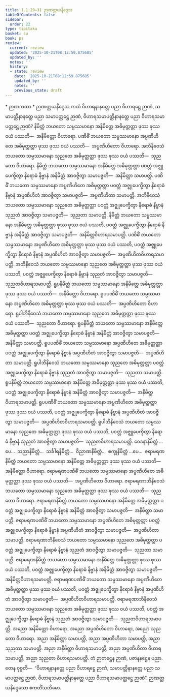 ```yaml
---
title: 1.1.29–31 ဉာဏတ္တယနိဒ္ဒေသ
tableOfContents: false
sidebar:
  order: 22
type: tipitaka
basket: su
book: ps
review:
  current: review
  updated: '2025-10-21T08:12:59.875685'
  updated_by: ''
  notes: ''
  history:
  - state: review
    date: '2025-10-21T08:12:59.875685'
    updated_by: ''
    notes: ''
    previous_state: draft
---
```



<DynamicBreadcrumb />


<ReviewStatus review={frontmatter.review} showDetails={true} />

<HypothesisAnnotation frontmatter={frontmatter} />

<Paragraph type="center" book="ps">
* ဉာဏကထာ
</Paragraph>

<Paragraph type="center" book="ps">
* ဉာဏတ္တယနိဒ္ဒေသ
</Paragraph>

<Division number="78" book="ps" e="ch" v="26" p="89">

<Paragraph number="541" book="ps">
ကထံ ဝိဟာရနာနတ္တေ ပညာ ဝိဟာရဋ္ဌေ ဉာဏံ, သမာပတ္တိနာနတ္တေ ပညာ သမာပတ္တဋ္ဌေ ဉာဏံ, ဝိဟာရသမာပတ္တိနာနတ္တေ ပညာ ဝိဟာရသမာပတ္တဋ္ဌေ ဉာဏံ? နိမိတ္တံ ဘယတော သမ္ပဿမာနော အနိမိတ္တေ အဓိမုတ္တတ္တာ ဖုဿ ဖုဿ ဝယံ ပဿတိ—  အနိမိတ္တော ဝိဟာရော. ပဏိဓိံ ဘယတော သမ္ပဿမာနော အပ္ပဏိဟိတေ အဓိမုတ္တတ္တာ ဖုဿ ဖုဿ ဝယံ ပဿတိ—  အပ္ပဏိဟိတော ဝိဟာရော. အဘိနိဝေသံ ဘယတော သမ္ပဿမာနော သုညတေ အဓိမုတ္တတ္တာ ဖုဿ ဖုဿ ဝယံ ပဿတိ—  သုညတော ဝိဟာရော.
</Paragraph>

<Paragraph number="542" book="ps">
နိမိတ္တံ ဘယတော သမ္ပဿမာနော အနိမိတ္တေ အဓိမုတ္တတ္တာ ပဝတ္တံ အဇ္ဈုပေက္ခိတွာ နိရောဓံ နိဗ္ဗာနံ အနိမိတ္တံ အာဝဇ္ဇိတွာ သမာပဇ္ဇတိ—  အနိမိတ္တာ သမာပတ္တိ. ပဏိဓိံ ဘယတော သမ္ပဿမာနော အပ္ပဏိဟိတေ အဓိမုတ္တတ္တာ ပဝတ္တံ အဇ္ဈုပေက္ခိတွာ နိရောဓံ နိဗ္ဗာနံ အပ္ပဏိဟိတံ အာဝဇ္ဇိတွာ သမာပဇ္ဇတိ—  အပ္ပဏိဟိတာ သမာပတ္တိ. အဘိနိဝေသံ ဘယတော သမ္ပဿမာနော သုညတေ အဓိမုတ္တတ္တာ ပဝတ္တံ အဇ္ဈုပေက္ခိတွာ နိရောဓံ နိဗ္ဗာနံ သုညတံ အာဝဇ္ဇိတွာ သမာပဇ္ဇတိ—  သုညတာ သမာပတ္တိ.
</Paragraph>

<Paragraph number="543" book="ps">
နိမိတ္တံ ဘယတော သမ္ပဿမာနော အနိမိတ္တေ အဓိမုတ္တတ္တာ ဖုဿ ဖုဿ ဝယံ ပဿတိ, ပဝတ္တံ အဇ္ဈုပေက္ခိတွာ နိရောဓံ နိဗ္ဗာနံ အနိမိတ္တံ အာဝဇ္ဇိတွာ သမာပဇ္ဇတိ—  အနိမိတ္တဝိဟာရသမာပတ္တိ. ပဏိဓိံ ဘယတော သမ္ပဿမာနော အပ္ပဏိဟိတေ အဓိမုတ္တတ္တာ ဖုဿ ဖုဿ ဝယံ ပဿတိ, ပဝတ္တံ အဇ္ဈုပေက္ခိတွာ နိရောဓံ နိဗ္ဗာနံ အပ္ပဏိဟိတံ အာဝဇ္ဇိတွာ သမာပဇ္ဇတိ—  အပ္ပဏိဟိတဝိဟာရသမာပတ္တိ. အဘိနိဝေသံ ဘယတော သမ္ပဿမာနော သုညတေ အဓိမုတ္တတ္တာ ဖုဿ ဖုဿ ဝယံ ပဿတိ, ပဝတ္တံ အဇ္ဈုပေက္ခိတွာ နိရောဓံ နိဗ္ဗာနံ သုညတံ အာဝဇ္ဇိတွာ သမာပဇ္ဇတိ—  သုညတဝိဟာရသမာပတ္တိ.
</Paragraph>

</Division>
<Division number="79" book="ps" e="ch" v="26" p="89">

<Paragraph number="544" book="ps">
ရူပနိမိတ္တံ ဘယတော သမ္ပဿမာနော အနိမိတ္တေ အဓိမုတ္တတ္တာ ဖုဿ ဖုဿ ဝယံ ပဿတိ—  အနိမိတ္တော ဝိဟာရော. ရူပပဏိဓိံ ဘယတော သမ္ပဿမာနော အပ္ပဏိဟိတေ အဓိမုတ္တတ္တာ ဖုဿ ဖုဿ ဝယံ ပဿတိ—  အပ္ပဏိဟိတော ဝိဟာရော. ရူပါဘိနိဝေသံ ဘယတော သမ္ပဿမာနော သုညတေ အဓိမုတ္တတ္တာ ဖုဿ ဖုဿ ဝယံ ပဿတိ—  သုညတော ဝိဟာရော.
</Paragraph>

<Paragraph number="545" book="ps">
ရူပနိမိတ္တံ ဘယတော သမ္ပဿမာနော အနိမိတ္တေ အဓိမုတ္တတ္တာ ပဝတ္တံ အဇ္ဈုပေက္ခိတွာ နိရောဓံ နိဗ္ဗာနံ အနိမိတ္တံ အာဝဇ္ဇိတွာ သမာပဇ္ဇတိ—  အနိမိတ္တာ သမာပတ္တိ. ရူပပဏိဓိံ ဘယတော သမ္ပဿမာနော အပ္ပဏိဟိတေ အဓိမုတ္တတ္တာ ပဝတ္တံ အဇ္ဈုပေက္ခိတွာ နိရောဓံ နိဗ္ဗာနံ အပ္ပဏိဟိတံ အာဝဇ္ဇိတွာ သမာပဇ္ဇတိ—  အပ္ပဏိဟိတာ သမာပတ္တိ. ရူပါဘိနိဝေသံ ဘယတော သမ္ပဿမာနော သုညတေ အဓိမုတ္တတ္တာ ပဝတ္တံ အဇ္ဈုပေက္ခိတွာ နိရောဓံ နိဗ္ဗာနံ သုညတံ အာဝဇ္ဇိတွာ သမာပဇ္ဇတိ—  သုညတာ သမာပတ္တိ.
</Paragraph>

<Paragraph number="546" book="ps">
ရူပနိမိတ္တံ ဘယတော သမ္ပဿမာနော အနိမိတ္တေ အဓိမုတ္တတ္တာ ဖုဿ ဖုဿ ဝယံ ပဿတိ, ပဝတ္တံ အဇ္ဈုပေက္ခိတွာ နိရောဓံ နိဗ္ဗာနံ အနိမိတ္တံ အာဝဇ္ဇိတွာ သမာပဇ္ဇတိ—  အနိမိတ္တဝိဟာရသမာပတ္တိ. ရူပပဏိဓိံ ဘယတော သမ္ပဿမာနော အပ္ပဏိဟိတေ အဓိမုတ္တတ္တာ ဖုဿ ဖုဿ ဝယံ ပဿတိ, ပဝတ္တံ အဇ္ဈုပေက္ခိတွာ နိရောဓံ နိဗ္ဗာနံ အပ္ပဏိဟိတံ အာဝဇ္ဇိတွာ သမာပဇ္ဇတိ—  အပ္ပဏိဟိတဝိဟာရသမာပတ္တိ. ရူပါဘိနိဝေသံ ဘယတော သမ္ပဿမာနော သုညတေ အဓိမုတ္တတ္တာ ဖုဿ ဖုဿ ဝယံ ပဿတိ, ပဝတ္တံ အဇ္ဈုပေက္ခိတွာ နိရောဓံ နိဗ္ဗာနံ သုညတံ အာဝဇ္ဇိတွာ သမာပဇ္ဇတိ—  သုညတဝိဟာရသမာပတ္တိ.
</Paragraph>

<Paragraph number="547" book="ps">
ဝေဒနာနိမိတ္တံ …ပေ…  သညာနိမိတ္တံ…  သင်္ခါရနိမိတ္တံ…  ဝိညာဏနိမိတ္တံ…  စက္ခုနိမိတ္တံ …ပေ…  ဇရာမရဏနိမိတ္တံ ဘယတော သမ္ပဿမာနော အနိမိတ္တေ အဓိမုတ္တတ္တာ ဖုဿ ဖုဿ ဝယံ ပဿတိ—  အနိမိတ္တော ဝိဟာရော. ဇရာမရဏပဏိဓိံ ဘယတော သမ္ပဿမာနော အပ္ပဏိဟိတေ အဓိမုတ္တတ္တာ ဖုဿ ဖုဿ ဝယံ ပဿတိ—  အပ္ပဏိဟိတော ဝိဟာရော. ဇရာမရဏာဘိနိဝေသံ ဘယတော သမ္ပဿမာနော သုညတေ အဓိမုတ္တတ္တာ ဖုဿ ဖုဿ ဝယံ ပဿတိ—  သုညတော ဝိဟာရော.
</Paragraph>

<Paragraph number="548" book="ps">
ဇရာမရဏနိမိတ္တံ ဘယတော သမ္ပဿမာနော အနိမိတ္တေ အဓိမုတ္တတ္တာ ပဝတ္တံ အဇ္ဈုပေက္ခိတွာ နိရောဓံ နိဗ္ဗာနံ အနိမိတ္တံ အာဝဇ္ဇိတွာ သမာပဇ္ဇတိ—  အနိမိတ္တာ သမာပတ္တိ. ဇရာမရဏပဏိဓိံ ဘယတော သမ္ပဿမာနော အပ္ပဏိဟိတေ အဓိမုတ္တတ္တာ ပဝတ္တံ အဇ္ဈုပေက္ခိတွာ နိရောဓံ နိဗ္ဗာနံ အပ္ပဏိဟိတံ အာဝဇ္ဇိတွာ သမာပဇ္ဇတိ—  အပ္ပဏိဟိတာ သမာပတ္တိ. ဇရာမရဏာဘိနိဝေသံ ဘယတော သမ္ပဿမာနော သုညတေ အဓိမုတ္တတ္တာ ပဝတ္တံ အဇ္ဈုပေက္ခိတွာ နိရောဓံ နိဗ္ဗာနံ သုညတံ အာဝဇ္ဇိတွာ သမာပဇ္ဇတိ—  သုညတာ သမာပတ္တိ.
</Paragraph>

<Paragraph number="549" book="ps">
ဇရာမရဏနိမိတ္တံ ဘယတော သမ္ပဿမာနော အနိမိတ္တေ အဓိမုတ္တတ္တာ ဖုဿ ဖုဿ ဝယံ ပဿတိ, ပဝတ္တံ အဇ္ဈုပေက္ခိတွာ နိရောဓံ နိဗ္ဗာနံ အနိမိတ္တံ အာဝဇ္ဇိတွာ သမာပဇ္ဇတိ—  အနိမိတ္တဝိဟာရသမာပတ္တိ. ဇရာမရဏပဏိဓိံ ဘယတော သမ္ပဿမာနော အပ္ပဏိဟိတေ အဓိမုတ္တတ္တာ ဖုဿ ဖုဿ ဝယံ ပဿတိ, ပဝတ္တံ အဇ္ဈုပေက္ခိတွာ နိရောဓံ နိဗ္ဗာနံ အပ္ပဏိဟိတံ အာဝဇ္ဇိတွာ သမာပဇ္ဇတိ—  အပ္ပဏိဟိတဝိဟာရသမာပတ္တိ. ဇရာမရဏာဘိနိဝေသံ ဘယတော သမ္ပဿမာနော သုညတေ အဓိမုတ္တတ္တာ ဖုဿ ဖုဿ ဝယံ ပဿတိ, ပဝတ္တံ အဇ္ဈုပေက္ခိတွာ နိရောဓံ နိဗ္ဗာနံ သုညတံ အာဝဇ္ဇိတွာ သမာပဇ္ဇတိ—  သုညတဝိဟာရသမာပတ္တိ. အညော အနိမိတ္တော ဝိဟာရော, အညော အပ္ပဏိဟိတော ဝိဟာရော, အညော သုညတော ဝိဟာရော. အညာ အနိမိတ္တာ သမာပတ္တိ, အညာ အပ္ပဏိဟိတာ သမာပတ္တိ, အညာ သုညတာ သမာပတ္တိ. အညာ အနိမိတ္တာ ဝိဟာရသမာပတ္တိ, အညာ အပ္ပဏိဟိတာ ဝိဟာရသမာပတ္တိ, အညာ သုညတာ ဝိဟာရသမာပတ္တိ. တံ ဉာတဋ္ဌေန ဉာဏံ, ပဇာနနဋ္ဌေန ပညာ. တေန ဝုစ္စတိ—  “ဝိဟာရနာနတ္တေ ပညာ ဝိဟာရဋ္ဌေ ဉာဏံ, သမာပတ္တိနာနတ္တေ ပညာ သမာပတ္တဋ္ဌေ ဉာဏံ, ဝိဟာရသမာပတ္တိနာနတ္တေ ပညာ ဝိဟာရသမာပတ္တဋ္ဌေ ဉာဏံ”.

</Paragraph>
</Division>

<Paragraph number="550" type="center" book="ps">
ဉာဏတ္တယနိဒ္ဒေသော ဧကတိံသတိမော.
</Paragraph>